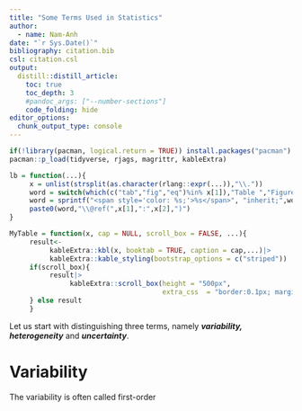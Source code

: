 ---
title: "Some Terms Used in Statistics"
author:
  - name: Nam-Anh
date: "`r Sys.Date()`"
bibliography: citation.bib
csl: citation.csl
output:
  distill::distill_article:
    toc: true
    toc_depth: 3
    #pandoc_args: ["--number-sections"]
    code_folding: hide
editor_options: 
  chunk_output_type: console
---

\newcommand{\V}[1]{\boldsymbol{#1}}


```{r setup, include=FALSE}
if(!library(pacman, logical.return = TRUE)) install.packages("pacman")
pacman::p_load(tidyverse, rjags, magrittr, kableExtra)

lb = function(...){
     x = unlist(strsplit(as.character(rlang::expr(...)),"\\."))
     word = switch(which(c("tab","fig","eq")%in% x[1]),"Table ","Figure ","")
     word = sprintf("<span style='color: %s;'>%s</span>", "inherit;",word)
     paste0(word,"\\@ref(",x[1],":",x[2],")")
}

MyTable = function(x, cap = NULL, scroll_box = FALSE, ...){
     result<-
          kableExtra::kbl(x, booktab = TRUE, caption = cap,...)|>
          kableExtra::kable_styling(bootstrap_options = c("striped"))
     if(scroll_box){
          result|>  
               kableExtra::scroll_box(height = "500px",
                                      extra_css  = "border:0.1px; margin-left: auto;margin-right: auto; margin-bottom: 25px;")
     } else result
     }
```

Let us start with distinguishing three terms, namely _**variability, heterogeneity**_ and **_uncertainty_**. 

# Variability 

The variability is often called first-order 





